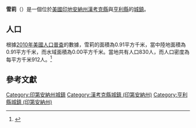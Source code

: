 {{noteTA
|G1=USState
|G2=地名
|G3=Unit
}}
{{Infobox settlement
|name            = 雪莉
|native_name = Shirley
|settlement_type          = [[鎮|城鎮]]
|image_skyline            = Hancock County and Henry County Indiana Incorporated and Unincorporated areas Shirley Highlighted 1869516.svg
|imagesize                = 250px
|image_map                = 
|mapsize                  = 
|subdivision_type         = [[世界政區索引|國家]]
|subdivision_type1        = [[美国州份|州份]]
|subdivision_type2        = [[印地安納州行政區劃|縣]]
|subdivision_name         = [[美国|美国]]
|subdivision_name1        = [[印地安納州|印地安納州]]
|subdivision_name2        = [[漢考克縣_(印地安納州)|漢考克縣]]、[[亨利縣_(印地安納州)|亨利縣]]
|elevation_ft             = 1027
|elevation_m              = 313
|timezone                 = [[北美东部时区|EST]]
|area_total_km2           = 0.91
|area_land_km2            = 0.91
|area_water_km2           = 0.00
|area_total_sq_mi         = 
|area_land_sq_mi          = 
|area_water_sq_mi         = 
|population_as_of         = [[2010年美國人口普查|2010]]
|population_footnotes     = 
|population_total         = 830
|population_density_km2   = auto
|population_density_sq_mi = auto
|utc_offset               = -5
|coordinates              = {{coord|39|53|26|N|85|34|47|W|display=inline,title}}
| coor_pinpoint           = 
| coordinates_footnotes   = 
|timezone_DST             = EDT
|utc_offset_DST           = -4
|postal_code_type         = [[美國郵區編號|郵區編號]]
|postal_code              = 47384
|area_code                = {{link-en|北美电话区号765|Area code 765|765}}
|blank_name = [[地名信息系统|GNIS ID]]
|blank_info = 443421<ref name="GNIS">{{cite gnis|443421|Shirley}}</ref>
}}
'''雪莉'''（{{lang-en|Shirley}}）是一個位於[[美國|美國]][[印地安納州|印地安納州]][[漢考克縣_(印地安納州)|漢考克縣]]與[[亨利縣_(印地安納州)|亨利縣]]的[[鎮|城鎮]]。

== 人口 ==
根據[[2010年美國人口普查|2010年美國人口普查]]的數據，雪莉的面積為0.91平方千米，當中陸地面積為0.91平方千米，而水域面積為0.00平方千米。當地共有人口830人，而人口密度為每平方千米912人。<ref name="GR8">{{cite web|url=http://factfinder2.census.gov|publisher=[[美国人口调查局|美国人口调查局]]|accessdate=2011-05-14|title=American FactFinder}}</ref>

== 參考文獻 ==
{{reflist}}

{{漢考克縣 (印地安納州)}}
{{亨利縣 (印地安納州)}}
{{Authority control}}

{{DEFAULTSORT:Shirley, Indiana}}
[[Category:印第安納州城鎮|Category:印第安納州城鎮]]
[[Category:漢考克縣城鎮_(印第安納州)|Category:漢考克縣城鎮 (印第安納州)]]
[[Category:亨利縣城鎮_(印第安納州)|Category:亨利縣城鎮 (印第安納州)]]

{{Indiana-geo-stub}}